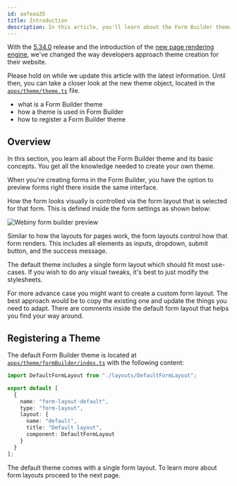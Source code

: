 ```yaml
---
id: aafeaa35
title: Introduction
description: In this article, you'll learn about the Form Builder theme.
---
```



<Alert type="danger" title="Article Update In Progress">

With the [5.34.0](/docs/release-notes/5.34.0/changelog) release and the introduction of the [new page rendering engine](/docs/release-notes/5.34.0/changelog#page-elements-a-brand-new-page-rendering-engine-2898), we've changed the way developers approach theme creation for their website.

Please hold on while we update this article with the latest information. Until then, you can take a closer look at the new theme object, located in the [`apps/theme/theme.ts`](https://github.com/webiny/webiny-js/blob/v5.34.0/apps/theme/theme.ts) file.

</Alert>

<!-- Always include this section on top of the page. -->

<Alert type="success" title="What You’ll Learn">

- what is a Form Builder theme
- how a theme is used in Form Builder
- how to register a Form Builder theme

</Alert>

## Overview

In this section, you learn all about the Form Builder theme and its basic concepts. You get all the knowledge needed to create your own theme.

When you're creating forms in the Form Builder, you have the option to preview forms right there inside the same interface.

How the form looks visually is controlled via the form layout that is selected for that form. This is defined inside the form settings as shown below:

![Webiny form builder preview](./assets/webiny-theme-form-layout.gif)

Similar to how the layouts for pages work, the form layouts control how that form renders. This includes all elements as inputs, dropdown, submit button, and the success message.

The default theme includes a single form layout which should fit most use-cases. If you wish to do any visual tweaks, it's best to just modify the stylesheets.

For more advance case you might want to create a custom form layout. The best approach would be to copy the existing one and update the things you need to adapt. There are comments inside the default form layout that helps you find your way around.

## Registering a Theme

The default Form Builder theme is located at [`apps/theme/formBuilder/index.ts`](https://github.com/webiny/webiny-js/blob/next/apps/theme/formBuilder/index.ts) with the following content:

```ts apps/theme/formBuilder/index.ts
import DefaultFormLayout from "./layouts/DefaultFormLayout";

export default [
  {
    name: "form-layout-default",
    type: "form-layout",
    layout: {
      name: "default",
      title: "Default layout",
      component: DefaultFormLayout
    }
  }
];
```

The default theme comes with a single form layout. To learn more about form layouts proceed to the next page.
